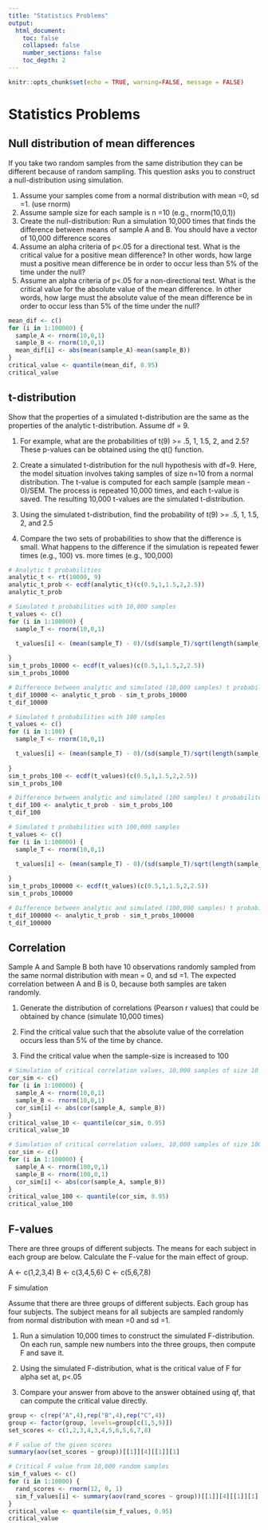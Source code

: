 ```yaml
---
title: "Statistics Problems"
output:
  html_document:
    toc: false
    collapsed: false
    number_sections: false
    toc_depth: 2
---
```


```r
knitr::opts_chunk$set(echo = TRUE, warning=FALSE, message = FALSE)
```


# Statistics Problems

## Null distribution of mean differences

If you take two random samples from the same distribution they can be different because of random sampling. This question asks you to construct a null-distribution using simulation.

1. Assume your samples come from a normal distribution with mean =0, sd =1. (use rnorm)
2. Assume sample size for each sample is n =10 (e.g., rnorm(10,0,1))
3. Create the null-distribution: Run a simulation 10,000 times that finds the difference between means of sample A and B. You should have a vector of 10,000 difference scores
4. Assume an alpha criteria of p<.05 for a directional test. What is the critical value for a positive mean difference? In other words, how large must a positive mean difference be in order to occur less than 5% of the time under the null?
5. Assume an alpha criteria of p<.05 for a non-directional test. What is the critical value for the absolute value of the mean difference. In other words, how large must the absolute value of the mean difference be in order to occur less than 5% of the time under the null?

```r

mean_dif <- c()
for (i in 1:100000) {
  sample_A <- rnorm(10,0,1)
  sample_B <- rnorm(10,0,1)
  mean_dif[i] <- abs(mean(sample_A)-mean(sample_B))
}
critical_value <- quantile(mean_dif, 0.95)
critical_value
```


## t-distribution

Show that the properties of a simulated t-distribution are the same as the properties of the analytic t-distribution. Assume df = 9.

1. For example, what are the probabilities of t(9) >= .5, 1, 1.5, 2, and 2.5? These p-values can be obtained using the qt() function.

2. Create a simulated t-distribution for the null hypothesis with df=9. Here, the model situation involves taking samples of size n=10 from a normal distribution. The t-value is computed for each sample (sample mean - 0)/SEM. The process is repeated 10,000 times, and each t-value is saved. The resulting 10,000 t-values are the simulated t-distribution.

3. Using the simulated t-distribution, find the probability of t(9) >= .5, 1, 1.5, 2, and 2.5

4. Compare the two sets of probabilities to show that the difference is small. What happens to the difference if the simulation is repeated fewer times (e.g., 100) vs. more times (e.g., 100,000)


```r
# Analytic t probabilities
analytic_t <- rt(10000, 9)
analytic_t_prob <- ecdf(analytic_t)(c(0.5,1,1.5,2,2.5))
analytic_t_prob

# Simulated t probabilities with 10,000 samples
t_values <- c()
for (i in 1:100000) {
  sample_T <- rnorm(10,0,1)

  t_values[i] <- (mean(sample_T) - 0)/(sd(sample_T)/sqrt(length(sample_T)))
  
}
sim_t_probs_10000 <- ecdf(t_values)(c(0.5,1,1.5,2,2.5))
sim_t_probs_10000

# Difference between analytic and simulated (10,000 samples) t probabilites
t_dif_10000 <- analytic_t_prob - sim_t_probs_10000
t_dif_10000

# Simulated t probabilities with 100 samples
t_values <- c()
for (i in 1:100) {
  sample_T <- rnorm(10,0,1)

  t_values[i] <- (mean(sample_T) - 0)/(sd(sample_T)/sqrt(length(sample_T)))
  
}
sim_t_probs_100 <- ecdf(t_values)(c(0.5,1,1.5,2,2.5))
sim_t_probs_100

# Difference between analytic and simulated (100 samples) t probabilites
t_dif_100 <- analytic_t_prob - sim_t_probs_100
t_dif_100

# Simulated t probabilities with 100,000 samples
t_values <- c()
for (i in 1:100000) {
  sample_T <- rnorm(10,0,1)

  t_values[i] <- (mean(sample_T) - 0)/(sd(sample_T)/sqrt(length(sample_T)))
  
}
sim_t_probs_100000 <- ecdf(t_values)(c(0.5,1,1.5,2,2.5))
sim_t_probs_100000

# Difference between analytic and simulated (100,000 samples) t probabilites
t_dif_100000 <- analytic_t_prob - sim_t_probs_100000
t_dif_100000
```

## Correlation

Sample A and Sample B both have 10 observations randomly sampled from the same normal distribution with mean = 0, and sd =1. The expected correlation between A and B is 0, because both samples are taken randomly.

1. Generate the distribution of correlations (Pearson r values) that could be obtained by chance (simulate 10,000 times)

2. Find the critical value such that the absolute value of the correlation occurs less than 5% of the time by chance.

3. Find the critical value when the sample-size is increased to 100

```r
# Simulation of critical correlation values, 10,000 samples of size 10
cor_sim <- c()
for (i in 1:100000) {
  sample_A <- rnorm(10,0,1)
  sample_B <- rnorm(10,0,1)
  cor_sim[i] <- abs(cor(sample_A, sample_B))
}
critical_value_10 <- quantile(cor_sim, 0.95)
critical_value_10

# Simulation of critical correlation values, 10,000 samples of size 100
cor_sim <- c()
for (i in 1:100000) {
  sample_A <- rnorm(100,0,1)
  sample_B <- rnorm(100,0,1)
  cor_sim[i] <- abs(cor(sample_A, sample_B))
}
critical_value_100 <- quantile(cor_sim, 0.95)
critical_value_100

```


## F-values

There are three groups of different subjects. The means for each subject in each group are below. Calculate the F-value for the main effect of group.

A <- c(1,2,3,4)
B <- c(3,4,5,6)
C <- c(5,6,7,8)

F simulation

Assume that there are three groups of different subjects. Each group has four subjects. The subject means for all subjects are sampled randomly from normal distribution with mean =0 and sd =1.

1. Run a simulation 10,000 times to construct the simulated F-distribution. On each run, sample new numbers into the three groups, then compute F and save it.

2. Using the simulated F-distribution, what is the critical value of F for alpha set at, p<.05

3. Compare your answer from above to the answer obtained using qf, that can compute the critical value directly.

```r
group <- c(rep("A",4),rep("B",4),rep("C",4))
group <- factor(group, levels=group[c(1,5,9)])
set_scores <- c(1,2,3,4,3,4,5,6,5,6,7,8)

# F value of the given scores
summary(aov(set_scores ~ group))[[1]][4][[1]][1]

# Critical F value from 10,000 random samples
sim_f_values <- c()
for (i in 1:10000) {
  rand_scores <- rnorm(12, 0, 1)
  sim_f_values[i] <- summary(aov(rand_scores ~ group))[[1]][4][[1]][1]
}
critical_value <- quantile(sim_f_values, 0.95)
critical_value
```


